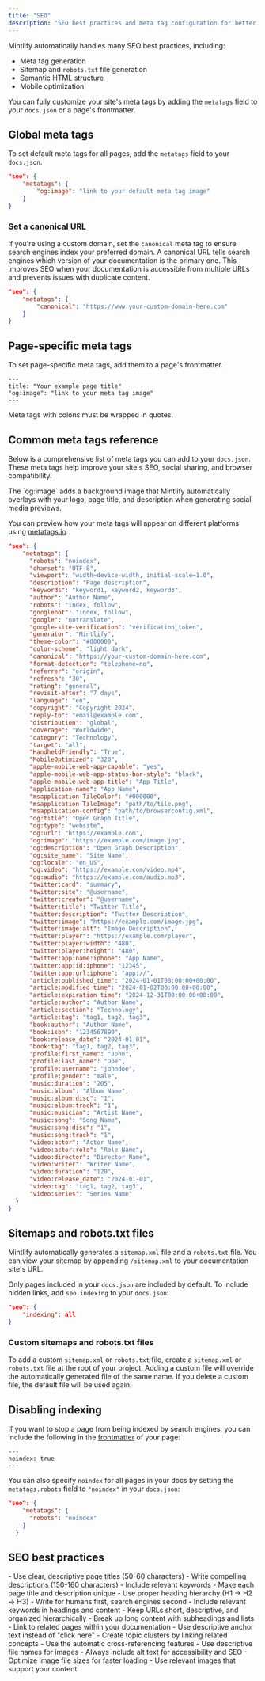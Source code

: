 ```yaml
---
title: "SEO"
description: "SEO best practices and meta tag configuration for better search visibility"
---
```


Mintlify automatically handles many SEO best practices, including:

- Meta tag generation
- Sitemap and `robots.txt` file generation
- Semantic HTML structure
- Mobile optimization

You can fully customize your site's meta tags by adding the `metatags` field to your `docs.json` or a page's frontmatter.

## Global meta tags

To set default meta tags for all pages, add the `metatags` field to your `docs.json`.

```json
"seo": {
    "metatags": {
        "og:image": "link to your default meta tag image"
    }
}
```

### Set a canonical URL

If you're using a custom domain, set the `canonical` meta tag to ensure search engines index your preferred domain. A canonical URL tells search engines which version of your documentation is the primary one. This improves SEO when your documentation is accessible from multiple URLs and prevents issues with duplicate content.

```json
"seo": {
    "metatags": {
        "canonical": "https://www.your-custom-domain-here.com"
    }
}
```

## Page-specific meta tags

To set page-specific meta tags, add them to a page's frontmatter.

```mdx
---
title: "Your example page title"
"og:image": "link to your meta tag image"
---
```

<Note>
  Meta tags with colons must be wrapped in quotes.
</Note>

## Common meta tags reference
Below is a comprehensive list of meta tags you can add to your `docs.json`. These meta tags help improve your site's SEO, social sharing, and browser compatibility.

<Note>
  The `og:image` adds a background image that Mintlify automatically overlays with your logo, page title, and description when generating social media previews.
</Note>

You can preview how your meta tags will appear on different platforms using [metatags.io](https://metatags.io/).

```json expandable
"seo": {
    "metatags": {
      "robots": "noindex",
      "charset": "UTF-8",
      "viewport": "width=device-width, initial-scale=1.0",
      "description": "Page description",
      "keywords": "keyword1, keyword2, keyword3",
      "author": "Author Name",
      "robots": "index, follow",
      "googlebot": "index, follow",
      "google": "notranslate",
      "google-site-verification": "verification_token",
      "generator": "Mintlify",
      "theme-color": "#000000",
      "color-scheme": "light dark",
      "canonical": "https://your-custom-domain-here.com",
      "format-detection": "telephone=no",
      "referrer": "origin",
      "refresh": "30",
      "rating": "general",
      "revisit-after": "7 days",
      "language": "en",
      "copyright": "Copyright 2024",
      "reply-to": "email@example.com",
      "distribution": "global",
      "coverage": "Worldwide",
      "category": "Technology",
      "target": "all",
      "HandheldFriendly": "True",
      "MobileOptimized": "320",
      "apple-mobile-web-app-capable": "yes",
      "apple-mobile-web-app-status-bar-style": "black",
      "apple-mobile-web-app-title": "App Title",
      "application-name": "App Name",
      "msapplication-TileColor": "#000000",
      "msapplication-TileImage": "path/to/tile.png",
      "msapplication-config": "path/to/browserconfig.xml",
      "og:title": "Open Graph Title",
      "og:type": "website",
      "og:url": "https://example.com",
      "og:image": "https://example.com/image.jpg",
      "og:description": "Open Graph Description",
      "og:site_name": "Site Name",
      "og:locale": "en_US",
      "og:video": "https://example.com/video.mp4",
      "og:audio": "https://example.com/audio.mp3",
      "twitter:card": "summary",
      "twitter:site": "@username",
      "twitter:creator": "@username",
      "twitter:title": "Twitter Title",
      "twitter:description": "Twitter Description",
      "twitter:image": "https://example.com/image.jpg",
      "twitter:image:alt": "Image Description",
      "twitter:player": "https://example.com/player",
      "twitter:player:width": "480",
      "twitter:player:height": "480",
      "twitter:app:name:iphone": "App Name",
      "twitter:app:id:iphone": "12345",
      "twitter:app:url:iphone": "app://",
      "article:published_time": "2024-01-01T00:00:00+00:00",
      "article:modified_time": "2024-01-02T00:00:00+00:00",
      "article:expiration_time": "2024-12-31T00:00:00+00:00",
      "article:author": "Author Name",
      "article:section": "Technology",
      "article:tag": "tag1, tag2, tag3",
      "book:author": "Author Name",
      "book:isbn": "1234567890",
      "book:release_date": "2024-01-01",
      "book:tag": "tag1, tag2, tag3",
      "profile:first_name": "John",
      "profile:last_name": "Doe",
      "profile:username": "johndoe",
      "profile:gender": "male",
      "music:duration": "205",
      "music:album": "Album Name",
      "music:album:disc": "1",
      "music:album:track": "1",
      "music:musician": "Artist Name",
      "music:song": "Song Name",
      "music:song:disc": "1",
      "music:song:track": "1",
      "video:actor": "Actor Name",
      "video:actor:role": "Role Name",
      "video:director": "Director Name",
      "video:writer": "Writer Name",
      "video:duration": "120",
      "video:release_date": "2024-01-01",
      "video:tag": "tag1, tag2, tag3",
      "video:series": "Series Name"
  }
}
```

## Sitemaps and robots.txt files

Mintlify automatically generates a `sitemap.xml` file and a `robots.txt` file. You can view your sitemap by appending `/sitemap.xml` to your documentation site's URL.

Only pages included in your `docs.json` are included by default. To include hidden links, add `seo.indexing` to your `docs.json`:

```json
"seo": {
    "indexing": all
}
```

### Custom sitemaps and robots.txt files

To add a custom `sitemap.xml` or `robots.txt` file, create a `sitemap.xml` or `robots.txt` file at the root of your project. Adding a custom file will override the automatically generated file of the same name. If you delete a custom file, the default file will be used again.

## Disabling indexing

If you want to stop a page from being indexed by search engines, you can include the following in the [frontmatter](https://www.mintlify.com/docs/organize/pages) of your page:

```
---
noindex: true
---
```

You can also specify `noindex` for all pages in your docs by setting the `metatags.robots` field to `"noindex"` in your `docs.json`:

```json
"seo": {
    "metatags": {
      "robots": "noindex"
    }
  }
```

## SEO best practices

<AccordionGroup>
<Accordion title="Write descriptive titles and descriptions">
- Use clear, descriptive page titles (50-60 characters)
- Write compelling descriptions (150-160 characters) 
- Include relevant keywords
- Make each page title and description unique
</Accordion>

<Accordion title="Optimize your content structure">
- Use proper heading hierarchy (H1 → H2 → H3)
- Write for humans first, search engines second
- Include relevant keywords in headings and content
- Keep URLs short, descriptive, and organized hierarchically
- Break up long content with subheadings and lists
</Accordion>

<Accordion title="Internal linking strategy">
- Link to related pages within your documentation
- Use descriptive anchor text instead of "click here"
- Create topic clusters by linking related concepts
- Use the automatic cross-referencing features
</Accordion>

<Accordion title="Image SEO">
- Use descriptive file names for images
- Always include alt text for accessibility and SEO
- Optimize image file sizes for faster loading
- Use relevant images that support your content
</Accordion>
</AccordionGroup>
